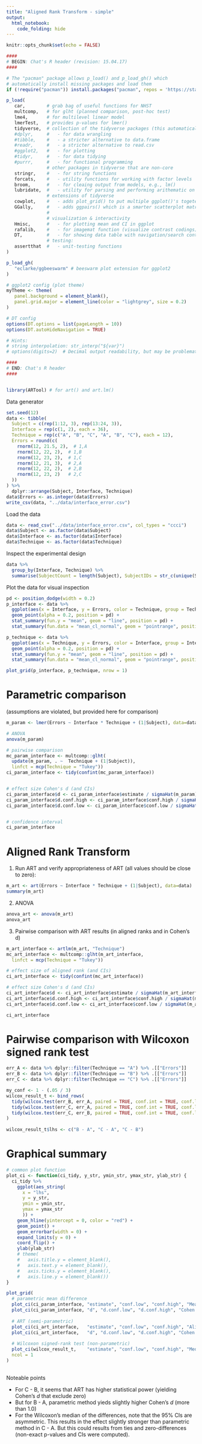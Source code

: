```yaml
---
title: "Aligned Rank Transform - simple"
output: 
  html_notebook: 
    code_folding: hide
---
```


```r
knitr::opts_chunk$set(echo = FALSE)

####
# BEGIN: Chat's R header (revision: 15.04.17)
####

# The "pacman" package allows p_load() and p_load_gh() which
# automatically install missing packages and load them
if (!require("pacman")) install.packages("pacman", repos = 'https://stat.ethz.ch/CRAN/'); library(pacman)

p_load(
   car,        # grab bag of useful functions for NHST
   multcomp,   # for glht (planned comparison, post-hoc test)
   lme4,       # for multilevel linear model
   lmerTest,   # provides p-values for lmer()
   tidyverse,  # collection of the tidyverse packages (this automatically load the following):
   #dplyr,     #   - for data wrangling
   #tibble,    #   - a stricter alternative to data.frame
   #readr,     #   - a stricter alternative to read.csv
   #ggplot2,   #   - for plotting
   #tidyr,     #   - for data tidying
   #purrr,     #   - for functional programming
               # other packages in tidyverse that are non-core
   stringr,    #   - for string functions
   forcats,    #   - utility functions for working with factor levels
   broom,      #   - for cleaing output from models, e.g., lm()
   lubridate,  #   - utility for parsing and performing arithematic on dates 
               # extensions of tidyverse
   cowplot,    #   - adds plot_grid() to put multiple ggplot()'s togeter
   GGally,     #   - adds ggpairs() which is a smarter scatterplot matrix
               # 
               # visualization & interactivity
   Hmisc,      #   - for plotting mean and CI in ggplot
   rafalib,    #   - for imagemat function (visualize contrast codings)
   DT,         #   - for showing data table with navigation/search controls
               # testing:
   assertthat  #   - unit-testing functions
)

p_load_gh(
   "eclarke/ggbeeswarm" # beeswarm plot extension for ggplot2
)

# ggplot2 config (plot theme)
myTheme <- theme(
   panel.background = element_blank(), 
   panel.grid.major = element_line(color = "lightgrey", size = 0.2)
)

# DT config
options(DT.options = list(pageLength = 10))
options(DT.autoHideNavigation = TRUE)

# Hints:
# string interpolation: str_interp("${var}")
# options(digits=2)  # Decimal output readability, but may be problematic with rounding (default value = 7)

####
# END: Chat's R header
####


library(ARTool) # for art() and art.lm()
```

Data generator
```r
set.seed(12)
data <- tibble(
  Subject = c(rep(1:12, 3), rep(13:24, 3)),
  Interface = rep(c(1, 2), each = 36),
  Technique = rep(c("A", "B", "C", "A", "B", "C"), each = 12),
  Errors = round(c(
    rnorm(12, 21.5, 2),  # 1,A
    rnorm(12, 22, 2),  # 1,B
    rnorm(12, 23, 2),  # 1,C
    rnorm(12, 21, 3),  # 2,A
    rnorm(12, 22, 2),  # 2,B
    rnorm(12, 23, 2)   # 2,C
  ))
) %>% 
  dplyr::arrange(Subject, Interface, Technique)
data$Errors <- as.integer(data$Errors)
write_csv(data, "../data/interface_error.csv")

```

Load the data
```r
data <- read_csv("../data/interface_error.csv", col_types = "ccci")
data$Subject <- as.factor(data$Subject)
data$Interface <- as.factor(data$Interface)
data$Technique <- as.factor(data$Technique)
```

Inspect the experimental design
```r
data %>% 
  group_by(Interface, Technique) %>% 
  summarise(SubjectCount = length(Subject), SubjectIDs = str_c(unique(Subject), collapse=", "))
```


Plot the data for visual inspection
```r
pd <- position_dodge(width = 0.2)
p_interface <- data %>% 
  ggplot(aes(x = Interface, y = Errors, color = Technique, group = Technique)) +
  geom_point(alpha = 0.2, position = pd) +
  stat_summary(fun.y = "mean", geom = "line", position = pd) +
  stat_summary(fun.data = "mean_cl_normal", geom = "pointrange", position = pd)

p_technique <- data %>% 
  ggplot(aes(x = Technique, y = Errors, color = Interface, group = Interface)) +
  geom_point(alpha = 0.2, position = pd) +
  stat_summary(fun.y = "mean", geom = "line", position = pd) +
  stat_summary(fun.data = "mean_cl_normal", geom = "pointrange", position = pd)

plot_grid(p_interface, p_technique, nrow = 1)
```


# Parametric comparison
(assumptions are violated, but provided here for comparison)
```r
m_param <- lmer(Errors ~ Interface * Technique + (1|Subject), data=data)

# ANOVA
anova(m_param)

# pairwise comparison
mc_param_interface <- multcomp::glht(
  update(m_param, . ~  Technique + (1|Subject)),
  linfct = mcp(Technique = "Tukey"))
ci_param_interface <- tidy(confint(mc_param_interface))


# effect size Cohen's d (and CIs)
ci_param_interface$d <- ci_param_interface$estimate / sigmaHat(m_param)
ci_param_interface$d.conf.high <- ci_param_interface$conf.high / sigmaHat(m_param)
ci_param_interface$d.conf.low <- ci_param_interface$conf.low / sigmaHat(m_param)


# confidence interval
ci_param_interface
```



# Aligned Rank Transform
1. Run ART and verify appropriateness of ART (all values should be close to zero):
```r
m_art <- art(Errors ~ Interface * Technique + (1|Subject), data=data)
summary(m_art)
```

2. ANOVA
```r
anova_art <- anova(m_art)
anova_art
```


3. Pairwise comparison with ART results (in aligned ranks and in Cohen's d)

```r
m_art_interface <- artlm(m_art, "Technique")
mc_art_interface <- multcomp::glht(m_art_interface,
  linfct = mcp(Technique = "Tukey"))

# effect size of aligned rank (and CIs)
ci_art_interface <- tidy(confint(mc_art_interface))

# effect size Cohen's d (and CIs)
ci_art_interface$d <- ci_art_interface$estimate / sigmaHat(m_art_interface)
ci_art_interface$d.conf.high <- ci_art_interface$conf.high / sigmaHat(m_art_interface)
ci_art_interface$d.conf.low <- ci_art_interface$conf.low / sigmaHat(m_art_interface)

ci_art_interface
```




# Pairwise comparison with Wilcoxon signed rank test
```r

err_A <- data %>% dplyr::filter(Technique == "A") %>% .[["Errors"]]
err_B <- data %>% dplyr::filter(Technique == "B") %>% .[["Errors"]]
err_C <- data %>% dplyr::filter(Technique == "C") %>% .[["Errors"]]

my_conf <- 1 - (.05 / 3)
wilcox_result_t <- bind_rows(
  tidy(wilcox.test(err_B, err_A, paired = TRUE, conf.int = TRUE, conf.level = my_conf)),
  tidy(wilcox.test(err_C, err_A, paired = TRUE, conf.int = TRUE, conf.level = my_conf)),
  tidy(wilcox.test(err_C, err_B, paired = TRUE, conf.int = TRUE, conf.level = my_conf))
)
  
wilcox_result_t$lhs <- c("B - A", "C - A", "C - B")
```



# Graphical summary
```r
# common plot function
plot_ci <- function(ci_tidy, y_str, ymin_str, ymax_str, ylab_str) {
  ci_tidy %>% 
    ggplot(aes_string(
      x = "lhs", 
      y = y_str,
      ymin = ymin_str, 
      ymax = ymax_str
      )) +
    geom_hline(yintercept = 0, color = "red") +
    geom_point() +
    geom_errorbar(width = 0) +
    expand_limits(y = 0) +
    coord_flip() +
    ylab(ylab_str)
    # theme(
    #   axis.title.y = element_blank(),
    #   axis.text.y = element_blank(),
    #   axis.ticks.y = element_blank(),
    #   axis.line.y = element_blank())
}
```
```r
plot_grid(
  # parametric mean difference
  plot_ci(ci_param_interface, "estimate", "conf.low", "conf.high", "Mean differences (errors)"),
  plot_ci(ci_param_interface, "d", "d.conf.low", "d.conf.high", "Cohen's d of mean differences"),
  
  # ART (semi-parametric)
  plot_ci(ci_art_interface,   "estimate", "conf.low", "conf.high", "Aligned rank differences"),
  plot_ci(ci_art_interface,   "d", "d.conf.low", "d.conf.high", "Cohen's d of aligned rank differences"),
  
  # Wilcoxon signed-rank test (non-parametric)
  plot_ci(wilcox_result_t,    "estimate", "conf.low", "conf.high", "Median of the differences (errors)"),
  ncol = 1
)
  
```
Noteable points

* For C - B, it seems that ART has higher statistical power (yielding Cohen's *d* that exclude zero)
* But for B - A, parametric method yieds slightly higher Cohen's *d* (more than 1.0)
* For the Wilcoxon's median of the differences, note that the 95% CIs are asymmetric. This results in the effect slightly stronger than parametric method in C - A. But this could results from ties and zero-differences (non-exact p-values and CIs were computed).
